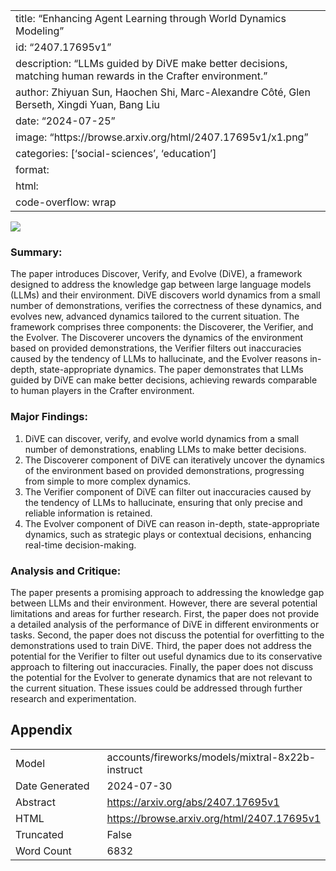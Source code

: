 
---
title: "Enhancing Agent Learning through World Dynamics Modeling"
id: "2407.17695v1"
description: "LLMs guided by DiVE make better decisions, matching human rewards in the Crafter environment."
author: Zhiyuan Sun, Haochen Shi, Marc-Alexandre Côté, Glen Berseth, Xingdi Yuan, Bang Liu
date: "2024-07-25"
image: "https://browse.arxiv.org/html/2407.17695v1/x1.png"
categories: ['social-sciences', 'education']
format:
  html:
    code-overflow: wrap
---

![](https://browse.arxiv.org/html/2407.17695v1/x1.png)

### Summary:

The paper introduces Discover, Verify, and Evolve (DiVE), a framework designed to address the knowledge gap between large language models (LLMs) and their environment. DiVE discovers world dynamics from a small number of demonstrations, verifies the correctness of these dynamics, and evolves new, advanced dynamics tailored to the current situation. The framework comprises three components: the Discoverer, the Verifier, and the Evolver. The Discoverer uncovers the dynamics of the environment based on provided demonstrations, the Verifier filters out inaccuracies caused by the tendency of LLMs to hallucinate, and the Evolver reasons in-depth, state-appropriate dynamics. The paper demonstrates that LLMs guided by DiVE can make better decisions, achieving rewards comparable to human players in the Crafter environment.

### Major Findings:

1. DiVE can discover, verify, and evolve world dynamics from a small number of demonstrations, enabling LLMs to make better decisions.
2. The Discoverer component of DiVE can iteratively uncover the dynamics of the environment based on provided demonstrations, progressing from simple to more complex dynamics.
3. The Verifier component of DiVE can filter out inaccuracies caused by the tendency of LLMs to hallucinate, ensuring that only precise and reliable information is retained.
4. The Evolver component of DiVE can reason in-depth, state-appropriate dynamics, such as strategic plays or contextual decisions, enhancing real-time decision-making.

### Analysis and Critique:

The paper presents a promising approach to addressing the knowledge gap between LLMs and their environment. However, there are several potential limitations and areas for further research. First, the paper does not provide a detailed analysis of the performance of DiVE in different environments or tasks. Second, the paper does not discuss the potential for overfitting to the demonstrations used to train DiVE. Third, the paper does not address the potential for the Verifier to filter out useful dynamics due to its conservative approach to filtering out inaccuracies. Finally, the paper does not discuss the potential for the Evolver to generate dynamics that are not relevant to the current situation. These issues could be addressed through further research and experimentation.

## Appendix

|          |          |
|----------|----------|
| Model     | accounts/fireworks/models/mixtral-8x22b-instruct       |
| Date Generated     | 2024-07-30       |
| Abstract | [https://arxiv.org/abs/2407.17695v1](https://arxiv.org/abs/2407.17695v1)        |
| HTML     | [https://browse.arxiv.org/html/2407.17695v1](https://browse.arxiv.org/html/2407.17695v1)       |
| Truncated       | False       |
| Word Count       | 6832       |